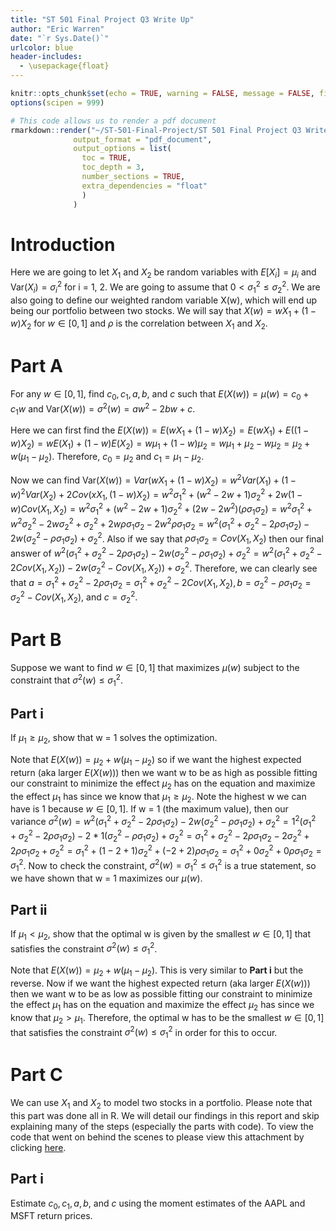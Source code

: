 ```yaml
---
title: "ST 501 Final Project Q3 Write Up"
author: "Eric Warren"
date: "`r Sys.Date()`"
urlcolor: blue
header-includes:
  - \usepackage{float}
---
```


```r
knitr::opts_chunk$set(echo = TRUE, warning = FALSE, message = FALSE, fig.pos = "H", out.extra = "")
options(scipen = 999)
```

```r
# This code allows us to render a pdf document
rmarkdown::render("~/ST-501-Final-Project/ST 501 Final Project Q3 Write Up.Rmd", 
              output_format = "pdf_document", 
              output_options = list(
                toc = TRUE, 
                toc_depth = 3,
                number_sections = TRUE,
                extra_dependencies = "float"
                )
              )
```

# Introduction

Here we are going to let $X_1$ and $X_2$ be random variables with $E[X_i] = \mu_i$ and Var$(X_i) = \sigma_i^2$ for i = 1, 2. We are going to assume that $0 < \sigma_1^2 \leq \sigma_2^2$. We are also going to define our weighted random variable X(w), which will end up being our portfolio between two stocks. We will say that $X(w) = wX_1 + (1-w) X_2$ for $w \in [0, 1]$ and $\rho$ is the correlation between $X_1$ and $X_2$.

# Part A

For any $w \in [0,1]$, find $c_0, c_1, a, b$, and $c$ such that $E(X(w)) = \mu(w) = c_0 + c_1 w$ and Var$(X(w)) = \sigma^2(w) = aw^2 - 2bw + c$.

Here we can first find the $E(X(w)) = E(wX_1 + (1-w) X_2) = E(wX_1) + E((1-w) X_2) = w E(X_1) + (1-w) E(X_2) = w\mu_1 + (1-w) \mu_2 = w\mu_1 + \mu_2 - w\mu_2 = \mu_2 + w (\mu_1 - \mu_2)$. Therefore, $c_0 = \mu_2$ and $c_1 = \mu_1 - \mu_2$. 

Now we can find Var$(X(w)) = Var(w X_1 + (1-w) X_2) = w^2 Var(X_1) + (1-w)^2 Var(X_2) + 2Cov(xX_1, (1-w) X_2) = w^2 \sigma_1^2 + (w^2 - 2w + 1) \sigma_2^2 + 2w(1-w) Cov(X_1, X_2) = w^2 \sigma_1^2 + (w^2 - 2w + 1) \sigma_2^2 + (2w - 2w^2) (\rho \sigma_1 \sigma_2) = w^2 \sigma_1^2 + w^2 \sigma_2^2 - 2w \sigma_2^2 + \sigma_2^2 + 2w \rho \sigma_1 \sigma_2 - 2w^2 \rho \sigma_1 \sigma_2 = w^2 (\sigma_1^2 + \sigma_2^2 - 2 \rho \sigma_1 \sigma_2) - 2w (\sigma_2^2 - \rho \sigma_1 \sigma_2) + \sigma_2^2$. Also if we say that $\rho \sigma_1 \sigma_2 = Cov(X_1, X_2)$ then our final answer of $w^2 (\sigma_1^2 + \sigma_2^2 - 2 \rho \sigma_1 \sigma_2) - 2w (\sigma_2^2 - \rho \sigma_1 \sigma_2) + \sigma_2^2 = w^2 (\sigma_1^2 + \sigma_2^2 - 2 Cov(X_1, X_2)) - 2w (\sigma_2^2 - Cov(X_1, X_2)) + \sigma_2^2$. Therefore, we can clearly see that $a = \sigma_1^2 + \sigma_2^2 - 2 \rho \sigma_1 \sigma_2 = \sigma_1^2 + \sigma_2^2 - 2 Cov(X_1, X_2), b = \sigma_2^2 - \rho \sigma_1 \sigma_2 = \sigma_2^2 - Cov(X_1, X_2)$, and $c = \sigma_2^2$.

# Part B

Suppose we want to find $w \in [0, 1]$ that maximizes $\mu(w)$ subject to the
constraint that $\sigma^2(w) \leq \sigma_1^2$. 

## Part i

If $\mu_1 \geq \mu_2$, show that w = 1 solves the optimization.

Note that $E(X(w)) = \mu_2 + w (\mu_1 - \mu_2)$ so if we want the highest expected return (aka larger $E(X(w))$) then we want w to be as high as possible fitting our constraint to minimize the effect $\mu_2$ has on the equation and maximize the effect $\mu_1$ has since we know that $\mu_1 \geq \mu_2$. Note the highest w we can have is 1 because $w \in [0, 1]$. If w = 1 (the maximum value), then our variance $\sigma^2(w) = w^2 (\sigma_1^2 + \sigma_2^2 - 2 \rho \sigma_1 \sigma_2) - 2w (\sigma_2^2 - \rho \sigma_1 \sigma_2) + \sigma_2^2 = 1^2 (\sigma_1^2 + \sigma_2^2 - 2 \rho \sigma_1 \sigma_2) - 2*1 (\sigma_2^2 - \rho \sigma_1 \sigma_2) + \sigma_2^2 = \sigma_1^2 + \sigma_2^2 - 2 \rho \sigma_1 \sigma_2 - 2 \sigma_2^2 + 2 \rho \sigma_1 \sigma_2 + \sigma_2^2 = \sigma_1^2 + (1-2+1) \sigma_2^2 + (-2+2) \rho \sigma_1 \sigma_2 = \sigma_1^2 + 0 \sigma_2^2 + 0 \rho \sigma_1 \sigma_2 = \sigma_1^2$. Now to check the constraint, $\sigma^2(w) = \sigma_1^2 \leq \sigma_1^2$ is a true statement, so we have shown that w = 1 maximizes our $\mu(w)$.

## Part ii

If $\mu_1 < \mu_2$, show that the optimal w is given by the smallest $w \in [0,1]$ that satisfies the constraint $\sigma^2(w) \leq \sigma_1^2$.

Note that $E(X(w)) = \mu_2 + w (\mu_1 - \mu_2)$. This is very similar to **Part i** but the reverse. Now if we want the highest expected return (aka larger $E(X(w))$) then we want w to be as low as possible fitting our constraint to minimize the effect $\mu_1$ has on the equation and maximize the effect $\mu_2$ has since we know that $\mu_2 > \mu_1$. Therefore, the optimal w has to be the smallest $w \in [0,1]$ that satisfies the constraint $\sigma^2(w) \leq \sigma_1^2$ in order for this to occur.

# Part C

We can use $X_1$ and $X_2$ to model two stocks in a portfolio. Please note that this part was done all in R. We will detail our findings in this report and skip explaining many of the steps (especially the parts with code). To view the code that went on behind the scenes to please view this attachment by clicking [here](https://github.com/ericwarren9/ST-501-Final-Project/blob/main/Problem%203%20C.R). 

## Part i

Estimate $c_0, c_1, a, b$, and $c$ using the moment estimates of the AAPL and
MSFT return prices.

